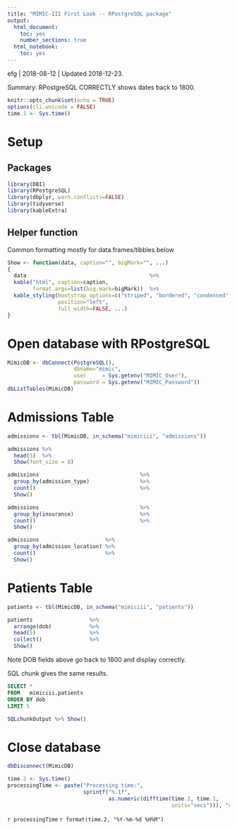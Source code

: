 ```yaml
---
title: "MIMIC-III First Look -- RPostgreSQL package"
output:
  html_document:
    toc: yes
    number_sections: true
  html_notebook:
    toc: yes            
---
```


efg | 2018-08-12 | Updated 2018-12-23.

Summary:  RPostgreSQL CORRECTLY shows dates back to 1800.

```r
knitr::opts_chunk$set(echo = TRUE)
options(cli.unicode = FALSE)
time.1 <- Sys.time()
```                                 

# Setup

## Packages

```r
library(DBI)
library(RPostgreSQL)
library(dbplyr, warn.conflicts=FALSE)    
library(tidyverse)
library(kableExtra)
```

## Helper function

Common formatting mostly for data.frames/tibbles below

```r
Show <- function(data, caption="", bigMark="", ...)
{
  data                                       %>%
  kable("html", caption=caption,
        format.args=list(big.mark=bigMark))  %>%
  kable_styling(bootstrap_options=c("striped", "bordered", "condensed"),
                position="left",
                full_width=FALSE, ...)
}
```        

# Open database with RPostgreSQL

```r
MimicDB <- dbConnect(PostgreSQL(), 
                     dbname="mimic",
                     user     = Sys.getenv("MIMIC_User"),
                     password = Sys.getenv("MIMIC_Password"))
dbListTables(MimicDB) 
```

# Admissions Table

```r
admissions <- tbl(MimicDB, in_schema("mimiciii", "admissions"))
```

```r
admissions %>% 
  head(5)  %>%
  Show(font_size = 8)
```

```r
admissions                                %>%
  group_by(admission_type)                %>%
  count()                                 %>%
  Show()
```

```r
admissions                                %>%
  group_by(insurance)                     %>%
  count()                                 %>%
  Show()
```

```r
admissions                     %>%
  group_by(admission_location) %>%
  count()                      %>%
  Show()
```

# Patients Table

```r
patients <- tbl(MimicDB, in_schema("mimiciii", "patients"))
```

```r
patients                  %>%
  arrange(dob)            %>%
  head(5)                 %>%
  collect()               %>%
  Show()
```

Note DOB fields above go back to 1800 and display correctly.

SQL chunk gives the same results.

```sql
SELECT *
FROM   mimiciii.patients
ORDER BY dob
LIMIT 5
```

```r
SQLchunkOutput %>% Show()
```

# Close database

```r
dbDisconnect(MimicDB)
```

```r
time.2 <- Sys.time()
processingTime <- paste("Processing time:",
                        sprintf("%.1f",
                                as.numeric(difftime(time.2, time.1,
                                                    units="secs"))), "secs\n")
```

`r processingTime`
`r format(time.2, "%Y-%m-%d %H%M")`                